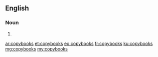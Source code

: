 ==English==

===Noun===
{{head|en|plural}}

# {{plural of|copybook|lang=en|nocat=1}}

[[ar:copybooks]]
[[et:copybooks]]
[[eo:copybooks]]
[[fr:copybooks]]
[[ku:copybooks]]
[[mg:copybooks]]
[[my:copybooks]]